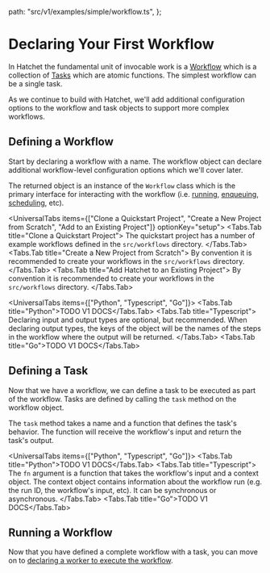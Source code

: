 
  path: "src/v1/examples/simple/workflow.ts",
};


# Declaring Your First Workflow
In Hatchet the fundamental unit of invocable work is a [Workflow](#defining-a-workflow) which is a collection of [Tasks](#defining-a-task) which are atomic functions. The simplest workflow can be a single task.

As we continue to build with Hatchet, we'll add additional configuration options to the workflow and task objects to support more complex workflows.

## Defining a Workflow

Start by declaring a workflow with a name. The workflow object can declare additional workflow-level configuration options which we'll cover later.

The returned object is an instance of the `Workflow` class which is the primary interface for interacting with the workflow (i.e. [running](./run-with-results.mdx), [enqueuing](./fire-and-forget.mdx), [scheduling](./scheduled-runs.mdx), etc).

<UniversalTabs items={["Clone a Quickstart Project", "Create a New Project from Scratch", "Add to an Existing Project"]} optionKey="setup">
  <Tabs.Tab title="Clone a Quickstart Project">
    The quickstart project has a number of example workflows defined in the `src/workflows` directory.
  </Tabs.Tab>
  <Tabs.Tab title="Create a New Project from Scratch">
    By convention it is recommended to create your workflows in the `src/workflows` directory.
  </Tabs.Tab>
  <Tabs.Tab title="Add Hatchet to an Existing Project">
    By convention it is recommended to create your workflows in the `src/workflows` directory.
  </Tabs.Tab>
</UniversalTabs>


<UniversalTabs items={["Python", "Typescript", "Go"]}>
  <Tabs.Tab title="Python">TODO V1 DOCS</Tabs.Tab>
  <Tabs.Tab title="Typescript">
    <GithubSnippet src={SimpleTs} target="Declaring a Workflow" />
    <Callout variant="info">
      Declaring input and output types are optional, but recommended. When
      declaring output types, the keys of the object will be the names of the
      steps in the workflow where the output will be returned.
    </Callout>
  </Tabs.Tab>
  <Tabs.Tab title="Go">TODO V1 DOCS</Tabs.Tab>
</UniversalTabs>

## Defining a Task

Now that we have a workflow, we can define a task to be executed as part of the workflow. Tasks are defined by calling the `task` method on the workflow object.

The `task` method takes a name and a function that defines the task's behavior. The function will receive the workflow's input and return the task's output.

<UniversalTabs items={["Python", "Typescript", "Go"]}>
  <Tabs.Tab title="Python">TODO V1 DOCS</Tabs.Tab>
  <Tabs.Tab title="Typescript">
    <GithubSnippet src={SimpleTs} target="Binding a Task to a Workflow" />
    The `fn` argument is a function that takes the workflow's input and a
    context object. The context object contains information about the workflow
    run (e.g. the run ID, the workflow's input, etc). It can be synchronous or
    asynchronous.
  </Tabs.Tab>
  <Tabs.Tab title="Go">TODO V1 DOCS</Tabs.Tab>
</UniversalTabs>

## Running a Workflow

Now that you have defined a complete workflow with a task, you can move on to [declaring a worker to execute the workflow](./workers.mdx).
